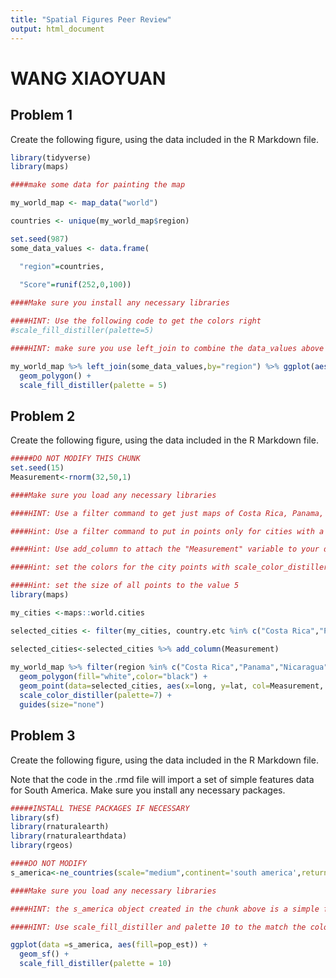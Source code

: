 ```yaml
---
title: "Spatial Figures Peer Review"
output: html_document
---
```

# WANG XIAOYUAN

## Problem 1

Create the following figure, using the data included in the R Markdown file.

```r

library(tidyverse)
library(maps)

####make some data for painting the map

my_world_map <- map_data("world")

countries <- unique(my_world_map$region)

set.seed(987)
some_data_values <- data.frame(

  "region"=countries,
  
  "Score"=runif(252,0,100))

```

```r

####Make sure you install any necessary libraries

####HINT: Use the following code to get the colors right
#scale_fill_distiller(palette=5)

####HINT: make sure you use left_join to combine the data_values above to the world map data in my_world_map

my_world_map %>% left_join(some_data_values,by="region") %>% ggplot(aes(x=long,y=lat,group=group, fill=Score)) +
  geom_polygon() +
  scale_fill_distiller(palette = 5)
```

## Problem 2

Create the following figure, using the data included in the R Markdown file.


```r

#####DO NOT MODIFY THIS CHUNK
set.seed(15)
Measurement<-rnorm(32,50,1)
```


```r

####Make sure you load any necessary libraries

####HINT: Use a filter command to get just maps of Costa Rica, Panama, and Nicaragua

####Hint: Use a filter command to put in points only for cities with a population of greater than 40,000. This should leave you with 32 cities.

####Hint: Use add_column to attach the "Measurement" variable to your data, and set that to the color aesthetic when you draw the points.

####Hint: set the colors for the city points with scale_color_distiller(palette=7)

####Hint: set the size of all points to the value 5
library(maps)

my_cities <-maps::world.cities

selected_cities <- filter(my_cities, country.etc %in% c("Costa Rica","Panama","Nicaragua") & pop>40000)

selected_cities<-selected_cities %>% add_column(Measurement)
                          
my_world_map %>% filter(region %in% c("Costa Rica","Panama","Nicaragua")) %>% ggplot(aes(x=long,y=lat,group=group)) +
  geom_polygon(fill="white",color="black") +
  geom_point(data=selected_cities, aes(x=long, y=lat, col=Measurement, group=NULL, size=5)) + 
  scale_color_distiller(palette=7) +
  guides(size="none")

```

## Problem 3

Create the following figure, using the data included in the R Markdown file.

Note that the code in the .rmd file will import a set of simple features data for South America. Make sure you install any necessary packages. 

```r

#####INSTALL THESE PACKAGES IF NECESSARY
library(sf)
library(rnaturalearth)
library(rnaturalearthdata)
library(rgeos)

####DO NOT MODIFY
s_america<-ne_countries(scale="medium",continent='south america',returnclass="sf")

```

```r

####Make sure you load any necessary libraries

####HINT: the s_america object created in the chunk above is a simple features object with many columns. Identify the correct column based on the solution figure and use it to color in the choropleth.

####HINT: Use scale_fill_distiller and palette 10 to the match the colors.

ggplot(data =s_america, aes(fill=pop_est)) + 
  geom_sf() +
  scale_fill_distiller(palette = 10)

```


